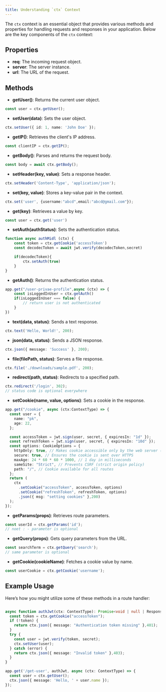 ```yaml
---
title: Understanding `ctx` Context
---
```



The `ctx` context is an essential object that provides various methods and properties for handling requests and responses in your application. Below are the key components of the `ctx` context:

## Properties

- **req**: The incoming request object.
- **server**: The server instance.
- **url**: The URL of the request.

## Methods

- **getUser()**: Returns the current user object.

```typescript
const user = ctx.getUser();
```

- **setUser(data)**: Sets the user object.
```typescript
ctx.setUser({ id: 1, name: 'John Doe' });
```
- **getIP()**: Retrieves the client's IP address.
```typescript
const clientIP = ctx.getIP();
```
- **getBody()**: Parses and returns the request body.
```typescript
const body = await ctx.getBody();
```

- **setHeader(key, value)**: Sets a response header.
```typescript
ctx.setHeader('Content-Type', 'application/json');
```

- **set(key, value)**: Stores a key-value pair in the context.
```typescript
ctx.set('user', {username:"abcd",email:"abcd@gmail.com"});
```

- **get(key)**: Retrieves a value by key.
```typescript
const user = ctx.get('user')
```

- **setAuth(authStatus)**: Sets the authentication status.
```typescript
function async authMidl (ctx) {
    const token = ctx.getCookie('accessToken')
    const decodecToken = await jwt.verify(decodecToken,secret)

    if(decodecToken){
        ctx.setAuth(true)
    }
}

```
- **getAuth()**: Returns the authentication status.
```typescript
app.get("/user-privae-profile",async (ctx) => {
    const isLoggedInUser = ctx.getAuth()
    if(isLoggedInUser === false) {
        // return user is not authenticated
    }
})
```
- **text(data, status)**: Sends a text response.
```typescript
ctx.text('Hello, World!', 200);
```

- **json(data, status)**: Sends a JSON response.
```typescript
ctx.json({ message: 'Success' }, 200);
```


- **file(filePath, status)**: Serves a file response.
```typescript
ctx.file('./downloads/sample.pdf', 200);
```

- **redirect(path, status)**: Redirects to a specified path.
```typescript
ctx.redirect('/login', 302);
// status code is optional everywhere
```
- **setCookie(name, value, options)**: Sets a cookie in the response.
```typescript
app.get("/cookie", async (ctx:ContextType) => {
  const user = {
    name: "pk",
    age: 22,
  };

  const accessToken = jwt.sign(user, secret, { expiresIn: "1d" });
  const refreshToken = jwt.sign(user, secret, { expiresIn: "10d" });
  const options: CookieOptions = {
    httpOnly: true, // Makes cookie accessible only by the web server (not JS)
    secure: true, // Ensures the cookie is sent over HTTPS
    maxAge: 24 * 60 * 60 * 1000, // 1 day in milliseconds
    sameSite: "Strict", // Prevents CSRF (strict origin policy)
    path: "/", // Cookie available for all routes
  };
  return (
    ctx
      .setCookie("accessToken", accessToken, options)
      .setCookie("refreshToken", refreshToken, options)
      .json({ msg: "setting cookies" },200)
  );
});
```

- **getParams(props)**: Retrieves route parameters.
```typescript
const userId = ctx.getParams('id');
// noet : - parameter is optional
```
- **getQuery(props)**: Gets query parameters from the URL.
```typescript
const searchTerm = ctx.getQuery('search');
// same parameter is optional
```
- **getCookie(cookieName)**: Fetches a cookie value by name.
```typescript
const userCookie = ctx.getCookie('username');
```

## Example Usage

Here’s how you might utilize some of these methods in a route handler:

```typescript

async function authJwt(ctx: ContextType): Promise<void | null | Response> {
  const token = ctx.getCookie("accessToken");
  if (!token) {
    return ctx.json({ message: "Authentication token missing" },401);
  }
  try {
    const user = jwt.verify(token, secret);
    ctx.setUser(user);
  } catch (error) {
    return ctx.json({ message: "Invalid token" },403);
  }
}

app.get('/get-user', authJwt, async (ctx: ContextType) => {
  const user = ctx.getUser();
  ctx.json({ message: 'Hello, ' + user.name });
});
```